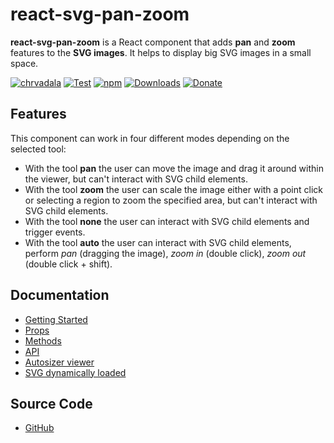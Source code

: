 
<Meta title="Welcome" />

# react-svg-pan-zoom

**react-svg-pan-zoom** is a React component that adds **pan** and **zoom** features to the **SVG images**. It helps to display big SVG images in a small space.

[![chrvadala](https://img.shields.io/badge/website-chrvadala-orange.svg)](https://chrvadala.github.io)
[![Test](https://github.com/chrvadala/react-svg-pan-zoom/workflows/Test/badge.svg)](https://github.com/chrvadala/react-svg-pan-zoom/actions)
[![npm](https://img.shields.io/npm/v/react-svg-pan-zoom.svg?maxAge=2592000?style=plastic)](https://www.npmjs.com/package/react-svg-pan-zoom)
[![Downloads](https://img.shields.io/npm/dm/react-svg-pan-zoom.svg)](https://www.npmjs.com/package/react-svg-pan-zoom)
[![Donate](https://img.shields.io/badge/donate-GithubSponsor-green.svg)](https://github.com/sponsors/chrvadala)

## Features

This component can work in four different modes depending on the selected tool:

* With the tool **pan** the user can move the image and drag it around within the viewer, but can't interact with SVG child elements.
* With the tool **zoom** the user can scale the image either with a point click or selecting a region to zoom the specified area, but can't interact with SVG child elements.
* With the tool **none** the user can interact with SVG child elements and trigger events.
* With the tool **auto** the user can interact with SVG child elements, perform *pan* (dragging the image), *zoom in* (double click), *zoom out* (double click + shift).

## Documentation

* [Getting Started](https://github.com/chrvadala/react-svg-pan-zoom/blob/main/docs/getting-started.md#props)
* [Props](https://github.com/chrvadala/react-svg-pan-zoom/blob/main/docs/documentation.md#props)
* [Methods](https://github.com/chrvadala/react-svg-pan-zoom/blob/main/docs/documentation.md#methods)
* [API](https://github.com/chrvadala/react-svg-pan-zoom/blob/main/docs/documentation.md#api)
* [Autosizer viewer](https://github.com/chrvadala/react-svg-pan-zoom/blob/main/docs/autosizer-viewer.md)
* [SVG dynamically loaded](https://github.com/chrvadala/react-svg-pan-zoom/blob/main/docs/svg-dynamically-loaded.md)

## Source Code

* [GitHub](https://github.com/chrvadala/react-svg-pan-zoom)
